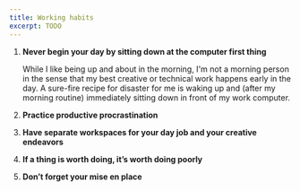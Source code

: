```yaml
---
title: Working habits
excerpt: TODO
---
```


<div className='ol-fancy' />

1. **Never begin your day by sitting down at the computer first thing**  

    While I like being up and about in the morning, I'm not a morning person in the sense that my best creative or technical work happens early in the day. A sure-fire recipe for disaster for me is waking up and (after my morning routine) immediately sitting down in front of my work computer. 
2. **Practice productive procrastination**
3. **Have separate workspaces for your day job and your creative endeavors**
4. **If a thing is worth doing, it’s worth doing poorly**
5. **Don’t forget your mise en place**